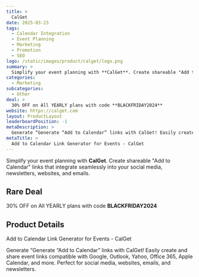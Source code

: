 ```yaml
---
title: >
  CalGet
date: 2025-03-23
tags:
  - Calendar Integration
  - Event Planning
  - Marketing
  - Promotion
  - SEO
logo: /static/images/product/calget/logo.png
summary: >
  Simplify your event planning with **CalGet**. Create shareable "Add to Calendar" links that integrate seamlessly into your social media, newsletters, websites, and emails.
categories:
  - Marketing
subcategories:
  - Other
deal: >
  30% OFF on All YEARLY plans with code **BLACKFRIDAY2024**
website: https://calget.com
layout: ProductLayout
leaderboardPosition: -1
metaDescription: >
  Generate “Generate “Add to Calendar” links with CalGet! Easily create and share event links compatible with Google, Outlook, Yahoo, Office 365, Apple Calendar, and more. Perfect for social media, websites, emails, and newsletters.
metaTitle: >
  Add to Calendar Link Generator for Events - CalGet
---
```

Simplify your event planning with **CalGet**. Create shareable "Add to Calendar" links that integrate seamlessly into your social media, newsletters, websites, and emails.

## Rare Deal

30% OFF on All YEARLY plans with code **BLACKFRIDAY2024**

## Product Details

Add to Calendar Link Generator for Events - CalGet

Generate “Generate “Add to Calendar” links with CalGet! Easily create and share event links compatible with Google, Outlook, Yahoo, Office 365, Apple Calendar, and more. Perfect for social media, websites, emails, and newsletters.
